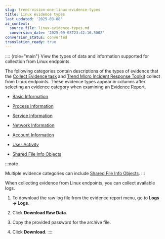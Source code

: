 ```yaml
---
slug: trend-vision-one-linux-evidence-types
title: Linux evidence types
last_updated: '2025-09-08'
ai_context:
  source_file: linux-evidence-types.md
  conversion_date: '2025-09-08T23:42:16.500Z'
conversion_status: converted
translation_ready: true
---
```


:::: {role="main"}
View the types of data and information supported for collection from Linux endpoints.

The following categories contain descriptions of the types of evidence that the [Collect Evidence task](collect-evidence-task.mdx) and [Trend Micro Incident Response Toolkit](manual-evidence-collection.mdx) collect from Linux endpoints. These evidence types appear in columns after selecting an evidence category when examining an [Evidence Report](evidence-report.mdx).

- [Basic Information](basic-information-linux.mdx)

- [Process Information](process-information-linux.mdx)

- [Service Information](service-information-linux.mdx)

- [Network Information](network-information-linux.mdx)

- [Account Information](account-information-linux.mdx)

- [User Activity](user-activity-linux.mdx)

- [Shared File Info Objects](shared-file-info-objects-linux.mdx)

:::note

Multiple evidence categories can include [Shared File Info Objects](shared-file-info-objects-linux.mdx).
:::

When collecting evidence from Linux endpoints, you can collect available logs.

1.  To download the raw log file from the evidence report menu, go to **Logs → Logs**.

2.  Click **Download Raw Data**.

3.  Copy the provided password for the archive file.

4.  Click **Download**.
::::
